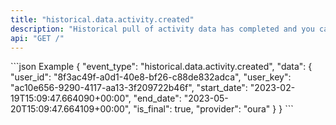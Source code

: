 ```yaml
---
title: "historical.data.activity.created"
description: "Historical pull of activity data has completed and you can now pull data for this resource."
api: "GET /"
---
```

<ResponseField name="event_type" type="string" required="false">

</ResponseField>
<ResponseField name="data" type="HistoricalWebhookPayload" required="true">
<Expandable title="HistoricalWebhookPayload">
<ResponseField name="user_id" type="string" required="true">

</ResponseField>
<ResponseField name="user_key" type="string" required="true">

</ResponseField>
<ResponseField name="start_date" type="string" required="true">

</ResponseField>
<ResponseField name="end_date" type="string" required="true">

</ResponseField>
<ResponseField name="is_final" type="boolean" required="true">

</ResponseField>
<ResponseField name="provider" type="string" required="true">

</ResponseField>
</Expandable>
</ResponseField>
<ResponseExample>
```json Example
{
  "event_type": "historical.data.activity.created",
  "data": {
    "user_id": "8f3ac49f-a0d1-40e8-bf26-c88de832adca",
    "user_key": "ac10e656-9290-4117-aa13-3f209722b46f",
    "start_date": "2023-02-19T15:09:47.664090+00:00",
    "end_date": "2023-05-20T15:09:47.664109+00:00",
    "is_final": true,
    "provider": "oura"
  }
}
```
</ResponseExample> 
